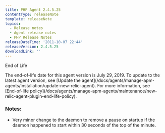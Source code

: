 ```yaml
---
title: PHP Agent 2.4.5.25
contentType: releaseNote
template: releaseNote
topics:
  - Release notes
  - Agent release notes
  - PHP Release Notes
releaseDateTime: '2011-10-07 22:44'
releaseVersion: 2.4.5.25
downloadLink: ''
---
```


End of Life

<Callout variant="important">
  The end-of-life date for this agent version is July 29, 2019. To update to the latest agent version, see [Update the agent](/docs/agents/manage-apm-agents/installation/update-new-relic-agent). For more information, see [End-of-life policy](/docs/agents/manage-apm-agents/maintenance/new-relic-agent-plugin-end-life-policy).
</Callout>

### Notes:

* Very minor change to the daemon to remove a pause on startup if the daemon happened to start within 30 seconds of the top of the minute.
